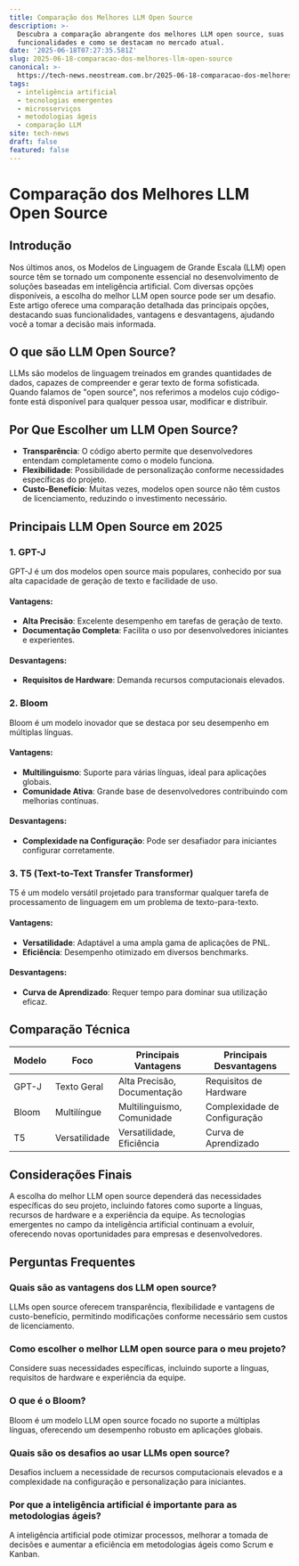 ```yaml
---
title: Comparação dos Melhores LLM Open Source
description: >-
  Descubra a comparação abrangente dos melhores LLM open source, suas
  funcionalidades e como se destacam no mercado atual.
date: '2025-06-18T07:27:35.581Z'
slug: 2025-06-18-comparacao-dos-melhores-llm-open-source
canonical: >-
  https://tech-news.neostream.com.br/2025-06-18-comparacao-dos-melhores-llm-open-source
tags:
  - inteligência artificial
  - tecnologias emergentes
  - microsserviços
  - metodologias ágeis
  - comparação LLM
site: tech-news
draft: false
featured: false
---
```


# Comparação dos Melhores LLM Open Source

## Introdução

Nos últimos anos, os Modelos de Linguagem de Grande Escala (LLM) open source têm se tornado um componente essencial no desenvolvimento de soluções baseadas em inteligência artificial. Com diversas opções disponíveis, a escolha do melhor LLM open source pode ser um desafio. Este artigo oferece uma comparação detalhada das principais opções, destacando suas funcionalidades, vantagens e desvantagens, ajudando você a tomar a decisão mais informada.

## O que são LLM Open Source?

LLMs são modelos de linguagem treinados em grandes quantidades de dados, capazes de compreender e gerar texto de forma sofisticada. Quando falamos de "open source", nos referimos a modelos cujo código-fonte está disponível para qualquer pessoa usar, modificar e distribuir.

## Por Que Escolher um LLM Open Source?

- **Transparência**: O código aberto permite que desenvolvedores entendam completamente como o modelo funciona.
- **Flexibilidade**: Possibilidade de personalização conforme necessidades específicas do projeto.
- **Custo-Benefício**: Muitas vezes, modelos open source não têm custos de licenciamento, reduzindo o investimento necessário.

## Principais LLM Open Source em 2025

### 1. GPT-J

GPT-J é um dos modelos open source mais populares, conhecido por sua alta capacidade de geração de texto e facilidade de uso.

#### Vantagens:
- **Alta Precisão**: Excelente desempenho em tarefas de geração de texto.
- **Documentação Completa**: Facilita o uso por desenvolvedores iniciantes e experientes.

#### Desvantagens:
- **Requisitos de Hardware**: Demanda recursos computacionais elevados.

### 2. Bloom

Bloom é um modelo inovador que se destaca por seu desempenho em múltiplas línguas.

#### Vantagens:
- **Multilinguismo**: Suporte para várias línguas, ideal para aplicações globais.
- **Comunidade Ativa**: Grande base de desenvolvedores contribuindo com melhorias contínuas.

#### Desvantagens:
- **Complexidade na Configuração**: Pode ser desafiador para iniciantes configurar corretamente.

### 3. T5 (Text-to-Text Transfer Transformer)

T5 é um modelo versátil projetado para transformar qualquer tarefa de processamento de linguagem em um problema de texto-para-texto.

#### Vantagens:
- **Versatilidade**: Adaptável a uma ampla gama de aplicações de PNL.
- **Eficiência**: Desempenho otimizado em diversos benchmarks.

#### Desvantagens:
- **Curva de Aprendizado**: Requer tempo para dominar sua utilização eficaz.

## Comparação Técnica

| Modelo | Foco | Principais Vantagens | Principais Desvantagens |
|--------|------|----------------------|-------------------------|
| GPT-J  | Texto Geral | Alta Precisão, Documentação | Requisitos de Hardware |
| Bloom  | Multilíngue | Multilinguismo, Comunidade | Complexidade de Configuração |
| T5     | Versatilidade | Versatilidade, Eficiência | Curva de Aprendizado |

## Considerações Finais

A escolha do melhor LLM open source dependerá das necessidades específicas do seu projeto, incluindo fatores como suporte a línguas, recursos de hardware e a experiência da equipe. As tecnologias emergentes no campo da inteligência artificial continuam a evoluir, oferecendo novas oportunidades para empresas e desenvolvedores.

## Perguntas Frequentes

### Quais são as vantagens dos LLM open source?
LLMs open source oferecem transparência, flexibilidade e vantagens de custo-benefício, permitindo modificações conforme necessário sem custos de licenciamento.

### Como escolher o melhor LLM open source para o meu projeto?
Considere suas necessidades específicas, incluindo suporte a línguas, requisitos de hardware e experiência da equipe.

### O que é o Bloom?
Bloom é um modelo LLM open source focado no suporte a múltiplas línguas, oferecendo um desempenho robusto em aplicações globais.

### Quais são os desafios ao usar LLMs open source?
Desafios incluem a necessidade de recursos computacionais elevados e a complexidade na configuração e personalização para iniciantes.

### Por que a inteligência artificial é importante para as metodologias ágeis?
A inteligência artificial pode otimizar processos, melhorar a tomada de decisões e aumentar a eficiência em metodologias ágeis como Scrum e Kanban.
